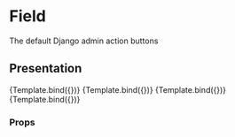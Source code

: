 

<Meta title="Django admin/ActionButton" component={ActionButton} />

# Field

The default Django admin action buttons


## Presentation

<Canvas>
  <Story
    name="ActionButton default"
    args={{
      component: ActionButton,
      name: 'ActionButton',
      text: 'Save',
    }}
  >
    {Template.bind({})}
  </Story>
  <Story
    name="SubmitAction"
    args={{
      component: SubmitAction,
      name: 'ActionButton',
    }}
  >
    {Template.bind({})}
  </Story>
  <Story
    name="AddAnotherAction"
    args={{
      component: AddAnotherAction,
      name: 'ActionButton',
    }}
  >
    {Template.bind({})}
  </Story>
  <Story
    name="ContinueEditingAction"
    args={{
      component: ContinueEditingAction,
      name: 'ActionButton',
    }}
  >
    {Template.bind({})}
  </Story>
</Canvas>

### Props

<ArgsTable of={ActionButton} />
<ArgsTable story="SubmitAction" />
<ArgsTable story="AddAnotherAction" />
<ArgsTable story="ContinueEditingAction" />
